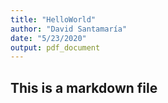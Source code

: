 ```yaml
---
title: "HelloWorld"
author: "David Santamaría"
date: "5/23/2020"
output: pdf_document
---
```


## This is a markdown file
